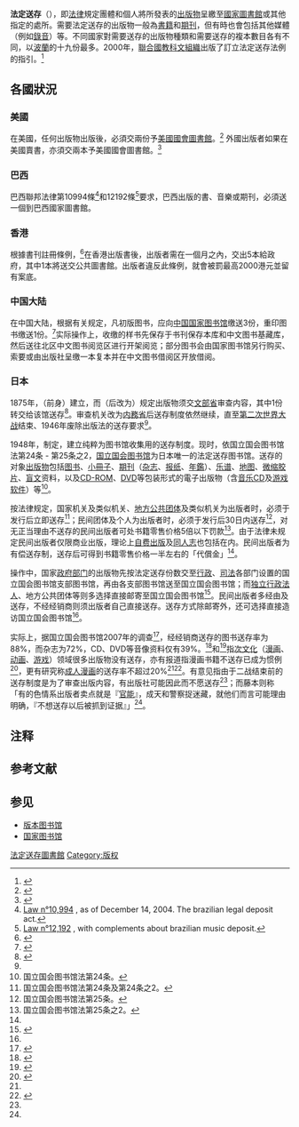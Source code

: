 '''法定送存'''（{{lang-en|'''legal deposit'''}}），即[[法律|法律]]規定團體和個人將所發表的[[出版物|出版物]]呈繳至[[國家圖書館|國家圖書館]]或其他指定的處所。需要法定送存的出版物一般為[[書籍|書籍]]和[[期刊|期刊]]，但有時也會包括其他媒體（例如[[錄音|錄音]]）等。不同國家對需要送存的出版物種類和需要送存的複本數目各有不同，以[[波蘭|波蘭]]的十九份最多。2000年，[[聯合國教科文組織|聯合國教科文組織]]出版了訂立法定送存法例的指引。<ref>{{cite book|url=http://unesdoc.unesco.org/images/0012/001214/121413eo.pdf|title=Guidelines for legal deposit legislation|last=Larivière|first=Jules|publisher=United Nations Educational, Scientific and Cultural Organization|year=2000|location=Paris|access-date=2011-01-15|archive-date=2015-05-08|archive-url=https://web.archive.org/web/20150508181346/http://unesdoc.unesco.org/images/0012/001214/121413eo.pdf|dead-url=no}}</ref>

==各國狀況==
===美國===
在美國，任何出版物出版後，必須交兩份予[[美國國會圖書館|美國國會圖書館]]。<ref>{{cite web|url=http://www.copyright.gov/circs/circ07d.pdf|title=Library of Congress Mandatory Deposit Rules|publisher=|accessdate=28 January 2018|archive-date=2021-04-16|archive-url=https://web.archive.org/web/20210416040623/https://www.copyright.gov/circs/circ07d.pdf|dead-url=no}}</ref> 外國出版者如果在美國賣書，亦須交兩本予美國國會圖書館。<ref>{{cite web|url=https://www.copyright.gov/help/faq/mandatory_deposit.html|title=Mandatory deposit |date=n.d.|website=US Copyright Office|url-status=live|archive-url=https://web.archive.org/web/20031212011238/https://www.copyright.gov/help/faq/mandatory_deposit.html|archive-date=2003-12-12|access-date=October 13, 2019|dead-url=yes}}</ref>

===巴西===
巴西聯邦法律第10994條<ref>[http://www.lexml.gov.br/urn/urn:lex:br:federal:lei:2004-12-14;10994 Law n°10,994] {{Wayback|url=http://www.lexml.gov.br/urn/urn:lex:br:federal:lei:2004-12-14;10994 |date=20181226023047 }}, as of December 14, 2004. The brazilian legal deposit act.</ref>和12192條<ref>[http://www.lexml.gov.br/urn/urn:lex:br:federal:lei:2010-01-14;12192 Law n°12,192] {{Wayback|url=http://www.lexml.gov.br/urn/urn:lex:br:federal:lei:2010-01-14;12192 |date=20200524071725 }}, with complements about brazilian music deposit.</ref>要求，巴西出版的書、音樂或期刊，必須送一個到巴西國家圖書館。
===香港===
根據書刊註冊條例，<ref>{{cite web|url=http://www.hklii.hk/eng/hk/legis/ord/142/|title=CAP 142 BOOKS REGISTRATION ORDINANCE|work=hklii.hk|access-date=2020-03-27|archive-date=2020-05-24|archive-url=https://web.archive.org/web/20200524071732/https://www.hklii.hk/eng/hk/legis/ord/142/|dead-url=no}}</ref>在香港出版書後，出版者需在一個月之內，交出5本給政府，其中1本將送交公共圖書館。出版者違反此條例，就會被罰最高2000港元並留有案底。

=== 中国大陆 ===
在中国大陆，根据有关规定，凡初版图书，应向[[中国国家图书馆|中国国家图书馆]]缴送3份，重印图书缴送1份。<ref>{{Cite web|url=http://www.nlc.cn/dsb_footer/dsb_zcwm/|title=中国国家图书馆•中国国家数字图书馆|accessdate=2019-01-11|work=www.nlc.cn|archive-date=2021-02-15|archive-url=https://web.archive.org/web/20210215005749/http://www.nlc.cn/dsb_footer/dsb_zcwm/|dead-url=no}}</ref>实际操作上，收缴的样书先保存于书刊保存本库和中文图书基藏库，然后送往北区中文图书阅览区进行开架阅览；部分图书会由国家图书馆另行购买、索要或由出版社呈缴一本复本并在中文图书借阅区开放借阅。

=== 日本 ===
1875年，{{link-ja|書籍館||東京書籍館}}（{{link-ja|帝国图书馆|帝国図書館}}前身）建立，而{{link-ja|出版条例}}（后改为{{link-ja|出版法 (日本)|出版法|出版法}}）规定出版物须交[[文部省|文部省]]审查内容，其中1份转交给该馆送存<ref name="Tanaka1989">{{cite journal|author=田中久徳|script-title=ja:旧帝国図書館の和雑誌収集をめぐって―「雑誌」メディアと納本制度|year=1989|date=1989-08|issue=36|page=10|journal={{lang|ja|参考書誌研究}}|publisher={{lang|ja|国立国会図書館}}|issn=0385-3306|id={{NAID|40001480033}}|url=http://dl.ndl.go.jp/view/download/digidepo_3051285_po_36-03.pdf?contentNo=1|format=PDF|access-date=2019-10-25|archive-date=2020-05-24|archive-url=https://web.archive.org/web/20200524071736/https://dl.ndl.go.jp/view/download/digidepo_3051285_po_36-03.pdf?contentNo=1|dead-url=no}}</ref>{{notetag|该制度下并非全部都能送存，部分基于{{link-ja|新聞法}}发行的出版物是由图书馆购买收集<ref name="Tanaka1989" />。亦有部分不需要的藏书遭销毁<ref name="Suzuki2011">{{cite journal|author=鈴木宏宗|script-title=ja:国立国会図書館の和図書|year=2011|date=2011-03|issue=600|pages=23-24|journal={{lang|ja|国立国会図書館月報}}|publisher={{lang|ja|国立国会図書館、日本図書館協会}}|issn=0027-9153|id={{NAID|40018757623}}|url=http://dl.ndl.go.jp/view/download/digidepo_3050791_po_geppo1103.pdf?contentNo=1|format=PDF|access-date=2019-10-25|archive-date=2021-02-15|archive-url=https://web.archive.org/web/20210215003609/https://dl.ndl.go.jp/view/download/digidepo_3050791_po_geppo1103.pdf?contentNo=1|dead-url=no}}</ref>。}}。审查机关改为[[内務省_(日本)|内務省]]后送存制度依然继续，直至[[第二次世界大战|第二次世界大战]]结束、1946年废除出版法的送存要求<ref name="Suzuki2011" />。

1948年，{{link-ja|国立国会图书馆法|国立国会図書館法}}制定，建立纯粹为图书馆收集用的送存制度。现时，依国立国会图书馆法第24条 - 第25条之2，[[国立国会图书馆|国立国会图书馆]]为日本唯一的法定送存图书馆。送存的对象[[出版物|出版物]]包括[[图书|图书]]、[[小冊子|小冊子]]、[[期刊|期刊]]（[[杂志|杂志]]、[[报纸|报纸]]、[[年鑑|年鑑]]）、[[乐谱|乐谱]]、[[地图|地图]]、[[微缩胶片|微缩胶片]]、[[盲文|盲文]]资料，以及[[CD-ROM|CD-ROM]]、[[DVD|DVD]]等包装形式的電子出版物（含[[音乐|音乐]]CD及[[游戏软件|游戏软件]]）等<ref name="hou-24">国立国会图书馆法第24条。</ref>。

按法律规定，国家机关及类似机关、[[地方公共团体|地方公共团体]]及类似机关为出版者时，必须于发行后立即送存<ref>国立国会图书馆法第24条及第24条之2。</ref>；民间团体及个人为出版者时，必须于发行后30日内送存<ref name="hou-25">国立国会图书馆法第25条。</ref>，对无正当理由不送存的民间出版者可处书籍零售价格5倍以下罚款<ref>国立国会图书馆法第25条之2。</ref>。由于法律未规定民间出版者仅限商业出版，理论上[[自费出版|自费出版]]及[[同人志|同人志]]也包括在内。民间出版者为有偿送存制，送存后可得到书籍零售价格一半左右的「代償金」<ref name="hou-25" />。

操作中，国家[[政府部门|政府部门]]的出版物先按法定送存份数交至[[行政|行政]]、[[司法|司法]]各部门设置的国立国会图书馆支部图书馆，再由各支部图书馆送至国立国会图书馆；而[[独立行政法人|独立行政法人]]、地方公共团体等则多选择直接邮寄至国立国会图书馆<ref name="route">{{cite web|url=http://www.ndl.go.jp/jp/aboutus/deposit_01flow.html|accessdate=2014-01-15|script-title=ja:納本までの流れ：出版物の納入ルート|publisher={{lang|ja|国立国会図書館}}|archiveurl=https://web.archive.org/web/20140116091110/http://www.ndl.go.jp/jp/aboutus/deposit_01flow.html|archivedate=2014-01-16|dead-url=yes }}</ref>。民间出版者多经由{{link-ja|出版取次||出版经销商}}及{{link-ja|地方、小出版流通中心|地方・小出版流通センター}}送存，不经经销商则须出版者自己直接送存。送存方式除邮寄外，还可选择直接造访国立国会图书馆<ref name="route" />。

实际上，据国立国会图书馆2007年的调查<ref>{{cite journal|script-title=ja:国内出版物をどのくらい所蔵しているの?--納入率調査結果から|year=2008|date=2008-05|issue=566|pages=10-12|journal={{lang|ja|国立国会図書館月報}}|publisher={{lang|ja|国立国会図書館、日本図書館協会}}|issn=0027-9153|id={{NAID|40016072787}}|url=http://dl.ndl.go.jp/view/download/digidepo_1001549_po_geppo0805.pdf?contentNo=1|format=PDF|access-date=2019-10-25|archive-date=2021-02-15|archive-url=https://web.archive.org/web/20210215003619/https://dl.ndl.go.jp/view/download/digidepo_1001549_po_geppo0805.pdf?contentNo=1|dead-url=no}}</ref>，经经销商送存的图书送存率为88%，而杂志为72%，CD、DVD等音像资料仅有39%{{notetag|调查指由于样本关系，结果比实际数值要低。}}。{{link-ja|森川嘉一郎}}<ref>{{cite news|url=http://wakuteka.ascii.ne.jp/2009/04/09/11001-6/|accessdate=2012-04-06|author=kujira|script-title=ja:森川嘉一郎が語る、マンガ図書館設立の理由|date=2009-04-09|work={{lang|ja|ワクテカ@works&technica}}|publisher={{lang|ja|[[ASCII_Media_Works|アスキー・メディアワークス]]}}|archiveurl=https://web.archive.org/web/20121113035532/http://wakuteka.ascii.ne.jp/2009/04/09/11001-6/|archivedate=2012-11-13|dead-url=yes}}</ref>和{{link-ja|藤本由香里}}<ref name="Fujimoto2010">{{cite journal|author=藤本由香里|script-title=ja:納本制度の役割と「欠本はなぜ生じるか」|year=2010|date=2010-05|issue=590|pages=23-26|journal={{lang|ja|国立国会図書館月報}}|publisher={{lang|ja|国立国会図書館、日本図書館協会}}|issn=0027-9153|id={{NAID|40017137392}}|url=http://dl.ndl.go.jp/view/download/digidepo_3050781_po_geppo1005.pdf?contentNo=1|format=PDF|ref=harv|access-date=2019-10-25|archive-date=2021-02-15|archive-url=https://web.archive.org/web/20210215003630/https://dl.ndl.go.jp/view/download/digidepo_3050781_po_geppo1005.pdf?contentNo=1|dead-url=no}}</ref>指[[次文化|次文化]]（[[漫画|漫画]]、[[动画|动画]]、[[游戏|游戏]]）领域很多出版物没有送存，亦有报道指漫画书籍不送存已成为惯例<ref name="jcast201108">{{cite news|url=http://www.j-cast.com/2011/08/20104770.html?p=all|script-title=ja:人気漫画が国会図書館にない 「文化財」伝えられない危機も|newspaper={{lang|ja|{{link-ja|ジェイ・キャスト||J-CASTニュース}}}}|date=2011-08-20|accessdate=2012-10-11|archive-date=2021-01-20|archive-url=https://web.archive.org/web/20210120093052/https://www.j-cast.com/2011/08/20104770.html?p=all|dead-url=no}}</ref>，更有研究称[[成人漫画|成人漫画]]的送存率不超过20%<ref name="jcast201108" /><ref name="Kikawada2009">{{cite journal |author=木川田朱美|author2=辻慶太|script-title=ja:国立国会図書館におけるポルノグラフィの納本状況|year=2009 |date=2009-11|volume=61|issue=4|journal={{lang|ja|図書館界}}|publisher={{lang|ja|日本図書館研究会}}|issn=0040-9669|id={{NAID|110007819783}}|url=http://ci.nii.ac.jp/els/110007819783.pdf?id=ART0009533856&type=pdf&lang=jp&host=cinii&order_no=&ppv_type=0&lang_sw=&no=1389769720&cp=|format=PDF}}{{Dead link|date=2019年11月|bot=InternetArchiveBot|fix-attempted=yes}}</ref>。有意见指由于二战结束前的送存制度是为了审查出版内容，有出版社可能因此而不愿送存<ref name="Kikawada2009" />；而藤本则称「有的色情系出版者卖点就是『[[官能小说|官能]]』，成天和警察捉迷藏，就他们而言可能理由明确，『不想送存以后被抓到证据』」<ref name="Fujimoto2010" />。

== 注释 ==
{{NoteFoot}}

== 参考文献 ==
{{Reflist|30em}}

== 参见 ==
{{Portal|法律|书籍|文化}}
* [[版本图书馆|版本图书馆]]
* [[国家图书馆|国家图书馆]]

{{Authority control}}

[[Category:法定送存圖書館|]]
[[Category:版权|Category:版权]]